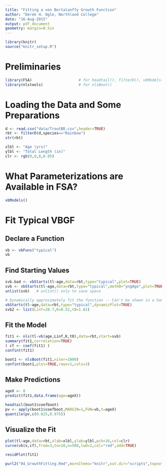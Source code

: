 ```yaml
---
title: "Fitting a von Bertalanffy Growth Function"
author: "Derek H. Ogle, Northland College"
date: "16-Aug-2015"
output: pdf_document
geometry: margin=0.5in
---
```


```r
library(knitr)
source("knitr_setup.R")
```

# Preliminaries
```r
library(FSA)                     # for headtail(), filterD(), vbModels(), vbStart(), vbFuns()
library(nlstools)                # for nlsBoot()
```

# Loading the Data and Some Preparations
```r
d <- read.csv("data/TroutBR.csv",header=TRUE)
rbt <- filterD(d,species=="Rainbow")
str(rbt)
```

```r
xlbl <- "Age (yrs)"
ylbl <- "Total Length (in)"
clr <- rgb(0,0,0,0.05)
```

# What Parameterizations are Available in FSA?
```r
vbModels()
```

# Fit Typical VBGF
## Declare a Function
```r
vb <- vbFuns("typical")
vb
```

## Find Starting Values
```r
svb.bad <- vbStarts(tl~age,data=rbt,type="typical",plot=TRUE)             # Left
svb <- vbStarts(tl~age,data=rbt,type="typical",meth0="yngAge",plot=TRUE)  # Right
unlist(svb)   # unlist() only to save space
```
```r
# Dynamically approximately fit the function -- Can't be shown in a handout
vbStarts(tl~age,data=rbt,type="typical",dynamicPlot=TRUE)
svb2 <- list(Linf=28.7,K=0.52,t0=1.62)
```

\newpage

## Fit the Model
```r
fit1 <- nls(tl~vb(age,Linf,K,t0),data=rbt,start=svb)
summary(fit1,correlation=TRUE)
( cf <- coef(fit1) )
confint(fit1)
```
```r
boot1 <- nlsBoot(fit1,niter=1000)
confint(boot1,plot=TRUE,rows=1,cols=3)
```

## Make Predictions
```r
ageX <- 8
predict(fit1,data.frame(age=ageX))
```
```r
headtail(boot1$coefboot)
pv <- apply(boot1$coefboot,MARGIN=1,FUN=vb,t=ageX)
quantile(pv,c(0.025,0.975))
```

## Visualize the Fit
```r
plot(tl~age,data=rbt,xlab=xlbl,ylab=ylbl,pch=16,col=clr)
curve(vb(x,cf),from=3,to=10,n=500,lwd=2,col="red",add=TRUE)
```
```r
residPlot(fit1)
```


```r
purl2("04_GrowthFitting.Rmd",moreItems="knitr",out.dir="scripts",topnotes="AFS Portland 16-Aug-15")
```
